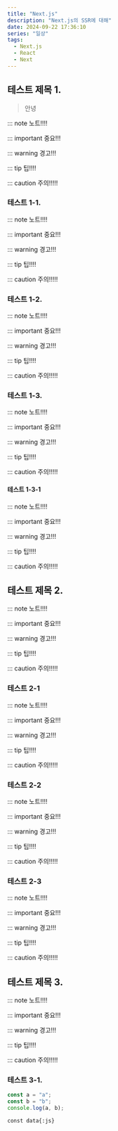 ```yaml
---
title: "Next.js"
description: "Next.js의 SSR에 대해"
date: 2024-09-22 17:36:10
series: "일상"
tags:
  - Next.js
  - React
  - Next
---
```


## 테스트 제목 1.

> 안녕

::: note 노트!!!!

::: important 중요!!!

::: warning 경고!!!

::: tip 팁!!!!

::: caution 주의!!!!!

### 테스트 1-1.

::: note 노트!!!!

::: important 중요!!!

::: warning 경고!!!

::: tip 팁!!!!

::: caution 주의!!!!!

### 테스트 1-2.

::: note 노트!!!!

::: important 중요!!!

::: warning 경고!!!

::: tip 팁!!!!

::: caution 주의!!!!!

### 테스트 1-3.

::: note 노트!!!!

::: important 중요!!!

::: warning 경고!!!

::: tip 팁!!!!

::: caution 주의!!!!!

#### 테스트 1-3-1

::: note 노트!!!!

::: important 중요!!!

::: warning 경고!!!

::: tip 팁!!!!

::: caution 주의!!!!!

## 테스트 제목 2.

::: note 노트!!!!

::: important 중요!!!

::: warning 경고!!!

::: tip 팁!!!!

::: caution 주의!!!!!

### 테스트 2-1

::: note 노트!!!!

::: important 중요!!!

::: warning 경고!!!

::: tip 팁!!!!

::: caution 주의!!!!!

### 테스트 2-2

::: note 노트!!!!

::: important 중요!!!

::: warning 경고!!!

::: tip 팁!!!!

::: caution 주의!!!!!

### 테스트 2-3

::: note 노트!!!!

::: important 중요!!!

::: warning 경고!!!

::: tip 팁!!!!

::: caution 주의!!!!!

## 테스트 제목 3.

::: note 노트!!!!

::: important 중요!!!

::: warning 경고!!!

::: tip 팁!!!!

::: caution 주의!!!!!

### 테스트 3-1.

```js {1} showLineNumbers title="제목이 있는 코드 블록 결과"
const a = "a";
const b = "b";
console.log(a, b);
```

`const data{:js}`
